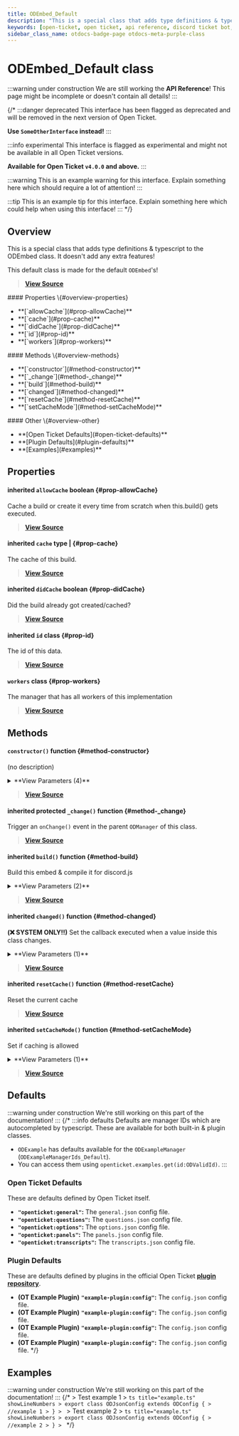 ```yaml
---
title: ODEmbed_Default
description: "This is a special class that adds type definitions & typescript to the ODEmbed class. It doesn't add any extra features!"
keywords: [open-ticket, open ticket, api reference, discord ticket bot, class]
sidebar_class_name: otdocs-badge-page otdocs-meta-purple-class
---
```

<head>
    <link rel="apple-touch-icon" href="/img/logo_vertical.png"/>
</head>

# ODEmbed_Default <M color="purple">class</M>

:::warning under construction
We are still working the **API Reference**! This page might be incomplete or doesn't contain all details!
:::

{/*
:::danger deprecated
This interface has been flagged as deprecated and will be removed in the next version of Open Ticket.

**Use `SomeOtherInterface` instead!**
:::

:::info experimental
This interface is flagged as experimental and might not be available in all Open Ticket versions.

**Available for Open Ticket `v4.0.0` and above.**
:::

:::warning
This is an example warning for this interface. Explain something here which should require a lot of attention!
:::

:::tip
This is an example tip for this interface. Explain something here which could help when using this interface!
:::
*/}

## Overview
This is a special class that adds type definitions & typescript to the ODEmbed class.
It doesn't add any extra features!

This default class is made for the default `ODEmbed`'s!

> [**View Source**](https://otgithub.dj-dj.be/tree/main/src/core/api/defaults/builder.ts#L338)

<FlexHorizontal>
<div style={{width:"30%"}} className="otdocs-flex-mobile-width">
    #### Properties \{#overview-properties}
    <ul>
        <li>**[`allowCache`](#prop-allowCache)**</li>
        <li>**[`cache`](#prop-cache)**</li>
        <li>**[`didCache`](#prop-didCache)**</li>
        <li>**[`id`](#prop-id)**</li>
        <li>**[`workers`](#prop-workers)**</li>
    </ul>
</div>
<div style={{width:"30%"}} className="otdocs-flex-mobile-width">
    #### Methods \{#overview-methods}
    <ul>
        <li>**[`constructor`](#method-constructor)**</li>
        <li>**[`_change`](#method-_change)**</li>
        <li>**[`build`](#method-build)**</li>
        <li>**[`changed`](#method-changed)**</li>
        <li>**[`resetCache`](#method-resetCache)**</li>
        <li>**[`setCacheMode`](#method-setCacheMode)**</li>
    </ul>
</div>
<div style={{width:"30%"}} className="otdocs-flex-mobile-width">
    #### Other \{#overview-other}
    <ul>
        <li>**[Open Ticket Defaults](#open-ticket-defaults)**</li>
        <li>**[Plugin Defaults](#plugin-defaults)**</li>
        <li>**[Examples](#examples)**</li>
    </ul>
</div>
</FlexHorizontal>

## Properties
<Divider></Divider>
#### <C color="red">inherited</C> `allowCache` <M color="red">boolean</M> <ApiBlock><ApiUrl url="js:boolean" label="boolean"/></ApiBlock> \{#prop-allowCache}
Cache a build or create it every time from scratch when this.build() gets executed.

> [**View Source**](https://otgithub.dj-dj.be/tree/main/src/core/api/modules/builder.ts#L20)

<Divider></Divider>
#### <C color="brown">inherited</C> `cache` <M color="brown">type</M> <ApiBlock><ApiUrl url="js:null" label="null"/>|<ApiUrl url="interface:ODEmbedBuildResult" label="api.ODEmbedBuildResult"/></ApiBlock> \{#prop-cache}
The cache of this build.

> [**View Source**](https://otgithub.dj-dj.be/tree/main/src/core/api/modules/builder.ts#L24)

<Divider></Divider>
#### <C color="red">inherited</C> `didCache` <M color="red">boolean</M> <ApiBlock><ApiUrl url="js:boolean" label="boolean"/></ApiBlock> \{#prop-didCache}
Did the build already got created/cached?

> [**View Source**](https://otgithub.dj-dj.be/tree/main/src/core/api/modules/builder.ts#L22)

<Divider></Divider>
#### <C color="purple">inherited</C> `id` <M color="purple">class</M> <ApiBlock><ApiUrl url="class:ODId" label="api.ODId"/></ApiBlock> \{#prop-id}
The id of this data.

> [**View Source**](https://otgithub.dj-dj.be/tree/main/src/core/api/modules/base.ts#L177)

<Divider></Divider>
#### `workers` <M color="purple">class</M> <ApiBlock><ApiUrl url="class:ODWorkerManager_Default" label="api.ODWorkerManager_Default"/></ApiBlock> \{#prop-workers}
The manager that has all workers of this implementation

> [**View Source**](https://otgithub.dj-dj.be/tree/main/src/core/api/defaults/builder.ts#L339)

<Divider></Divider>

## Methods
<Divider></Divider>
#### `constructor()` <M color="orange">function</M> <ApiBlock><ApiUrl url="class:ODEmbed_Default" label="api.ODEmbed_Default"/></ApiBlock> \{#method-constructor}
(no description)

<details>
<summary>**View Parameters (4)**</summary>
- **`id`:** <M color="brown">type</M> <ApiBlock><ApiUrl url="type:ODValidId" label="api.ODValidId"/></ApiBlock> - Parameter Description Lorem Ipsum.
- **`callback`:** <M color="brown">type</M> <ApiBlock><ApiUrl url="type:ODWorkerCallback" label="api.ODWorkerCallback"/></ApiBlock> - Parameter Description Lorem Ipsum.
- **`priority`:** <M color="green">number</M> <ApiBlock><ApiUrl url="js:number" label="number"/></ApiBlock> - Parameter Description Lorem Ipsum.
- **`callbackId`:** <M color="brown">type</M> <ApiBlock><ApiUrl url="type:ODValidId" label="api.ODValidId"/></ApiBlock> - Parameter Description Lorem Ipsum.
</details>

> [**View Source**](https://otgithub.dj-dj.be/tree/main/src/core/api/modules/builder.ts#L26)

<Divider></Divider>
#### <C color="orange">inherited</C> <C color="orange">protected</C> `_change()` <M color="orange">function</M> <ApiBlock><ApiUrl url="js:void" label="void"/></ApiBlock> \{#method-_change}
Trigger an `onChange()` event in the parent `ODManager` of this class.



> [**View Source**](https://otgithub.dj-dj.be/tree/main/src/core/api/modules/base.ts#L113)

<Divider></Divider>
#### <C color="orange">inherited</C> `build()` <M color="orange">function</M> <ApiBlock><ApiUrl url="js:promise" label="Promise"/></ApiBlock> \{#method-build}
Build this embed & compile it for discord.js

<details>
<summary>**View Parameters (2)**</summary>
- **`source`:** <M color="brown">type</M> <ApiBlock>Source</ApiBlock> - Parameter Description Lorem Ipsum.
- **`params`:** <M color="brown">type</M> <ApiBlock>Params</ApiBlock> - Parameter Description Lorem Ipsum.
</details>

> [**View Source**](https://otgithub.dj-dj.be/tree/main/src/core/api/modules/builder.ts#L798)

<Divider></Divider>
#### <C color="orange">inherited</C> `changed()` <M color="orange">function</M> <ApiBlock><ApiUrl url="js:void" label="void"/></ApiBlock> \{#method-changed}
**(❌ SYSTEM ONLY!!)** Set the callback executed when a value inside this class changes.

<details>
<summary>**View Parameters (1)**</summary>
- **`callback`:** <M color="brown">type</M> <ApiBlock><ApiUrl url="js:null" label="null"/>|(() => <ApiUrl url="js:void" label="void"/>)</ApiBlock> - Parameter Description Lorem Ipsum.
</details>

> [**View Source**](https://otgithub.dj-dj.be/tree/main/src/core/api/modules/base.ts#L124)

<Divider></Divider>
#### <C color="orange">inherited</C> `resetCache()` <M color="orange">function</M> <ApiBlock><ApiUrl url="class:ODEmbed_Default" label="api.ODEmbed_Default"/></ApiBlock> \{#method-resetCache}
Reset the current cache



> [**View Source**](https://otgithub.dj-dj.be/tree/main/src/core/api/modules/builder.ts#L39)

<Divider></Divider>
#### <C color="orange">inherited</C> `setCacheMode()` <M color="orange">function</M> <ApiBlock><ApiUrl url="class:ODEmbed_Default" label="api.ODEmbed_Default"/></ApiBlock> \{#method-setCacheMode}
Set if caching is allowed

<details>
<summary>**View Parameters (1)**</summary>
- **`allowed`:** <M color="red">boolean</M> <ApiBlock><ApiUrl url="js:boolean" label="boolean"/></ApiBlock> - Parameter Description Lorem Ipsum.
</details>

> [**View Source**](https://otgithub.dj-dj.be/tree/main/src/core/api/modules/builder.ts#L33)

<Divider></Divider>

## Defaults
:::warning under construction
We're still working on this part of the documentation!
:::
{/*
:::info defaults
Defaults are manager IDs which are autocompleted by typescript. These are available for both built-in & plugin classes.
- `ODExample` has defaults available for the `ODExampleManager` (`ODExampleManagerIds_Default`).
- You can access them using `openticket.examples.get(id:ODValidId)`.
:::

### Open Ticket Defaults
These are defaults defined by Open Ticket itself.
- **`"openticket:general"`:** The `general.json` config file.
- **`"openticket:questions"`:** The `questions.json` config file.
- **`"openticket:options"`:** The `options.json` config file.
- **`"openticket:panels"`:** The `panels.json` config file.
- **`"openticket:transcripts"`:** The `transcripts.json` config file.

### Plugin Defaults
These are defaults defined by plugins in the official Open Ticket [**plugin repository**](https://odplugins.dj-dj.be/tree/main/open-ticket).
- <C color="blue">**(OT Example Plugin)**</C> **`"example-plugin:config"`:** The `config.json` config file.
- <C color="blue">**(OT Example Plugin)**</C> **`"example-plugin:config"`:** The `config.json` config file.
- <C color="blue">**(OT Example Plugin)**</C> **`"example-plugin:config"`:** The `config.json` config file.
- <C color="blue">**(OT Example Plugin)**</C> **`"example-plugin:config"`:** The `config.json` config file.
*/}

## Examples
:::warning under construction
We're still working on this part of the documentation!
:::
{/*
<Tabs>
    <TabItem value="First Example">
    > Test example 1
    > ```ts title="example.ts" showLineNumbers
    > export class ODJsonConfig extends ODConfig {
    >     //example 1
    > }
    > ```
    </TabItem>
    <TabItem value="Second Example">
    > Test example 2
    > ```ts title="example.ts" showLineNumbers
    > export class ODJsonConfig extends ODConfig {
    >     //example 2
    > }
    > ```
    </TabItem>
</Tabs>
*/}
